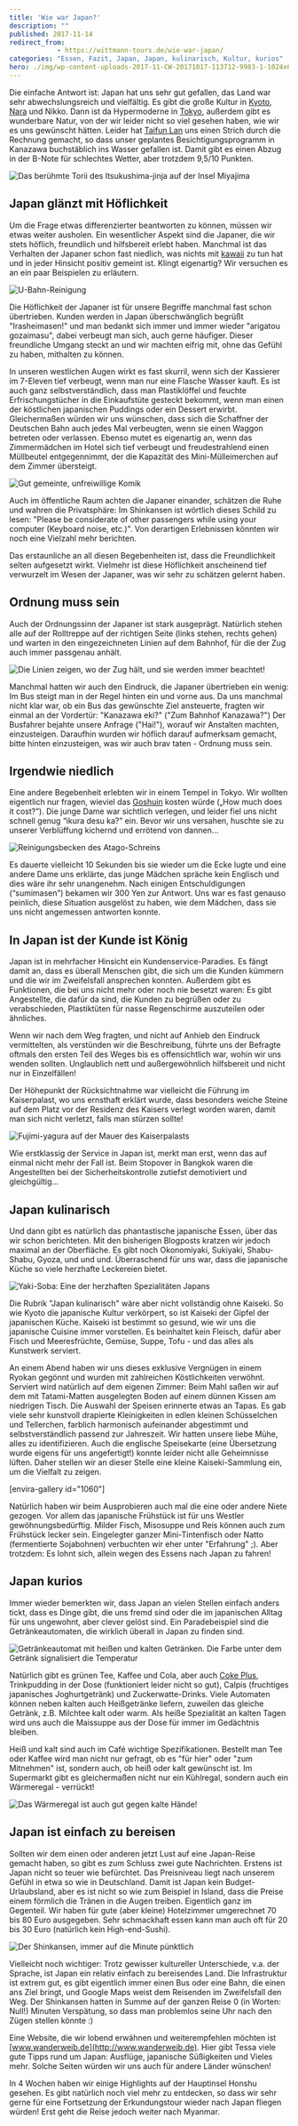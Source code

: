 ```yaml
---
title: 'Wie war Japan?'
description: ""
published: 2017-11-14
redirect_from: 
            - https://wittmann-tours.de/wie-war-japan/
categories: "Essen, Fazit, Japan, Japan, kulinarisch, Kultur, kurios"
hero: ./img/wp-content-uploads-2017-11-CW-20171017-113712-9983-1-1024x622.jpg
---
```

Die einfache Antwort ist: Japan hat uns sehr gut gefallen, das Land war sehr abwechslungsreich und vielfältig. Es gibt die große Kultur in [Kyoto](http://wittmann-tours.de/kyoto-tempel-schreine-und-gaerten/), [Nara](http://wittmann-tours.de/ausflug-nach-nara/) und Nikko. Dann ist da Hypermoderne in [Tokyo](http://wittmann-tours.de/sightseeing-in-der-mega-city-tokyo/), außerdem gibt es wunderbare Natur, von der wir leider nicht so viel gesehen haben, wie wir es uns gewünscht hätten. Leider hat [Taifun Lan](http://wetterkanal.kachelmannwetter.com/starker-taifun-lan-trifft-heute-auf-japan/) uns einen Strich durch die Rechnung gemacht, so dass unser geplantes Besichtigungsprogramm in Kanazawa buchstäblich ins Wasser gefallen ist. Damit gibt es einen Abzug in der B-Note für schlechtes Wetter, aber trotzdem 9,5/10 Punkten.

![Das berühmte Torii des Itsukushima-jinja auf der Insel Miyajima](./img/wp-content-uploads-2017-11-CW-20171017-113712-9983-1-1024x622.jpg)

<!--more-->

## Japan glänzt mit Höflichkeit

Um die Frage etwas differenzierter beantworten zu können, müssen wir etwas weiter ausholen. Ein wesentlicher Aspekt sind die Japaner, die wir stets höflich, freundlich und hilfsbereit erlebt haben. Manchmal ist das Verhalten der Japaner schon fast niedlich, was nichts mit [kawaii](http://wittmann-tours.de/was-bedeutet-kawaii/) zu tun hat und in jeder Hinsicht positiv gemeint ist. Klingt eigenartig? Wir versuchen es an ein paar Beispielen zu erläutern.

![U-Bahn-Reinigung](http://wittmann-tours.de/wp-content/uploads/2017/11/CW-20171007-092819-9461-1-1024x683.jpg)

Die Höflichkeit der Japaner ist für unsere Begriffe manchmal fast schon übertrieben. Kunden werden in Japan überschwänglich begrüßt "Irasheimasen!" und man bedankt sich immer und immer wieder "arigatou gozaimasu", dabei verbeugt man sich, auch gerne häufiger. Dieser freundliche Umgang steckt an und wir machten eifrig mit, ohne das Gefühl zu haben, mithalten zu können.

In unseren westlichen Augen wirkt es fast skurril, wenn sich der Kassierer im 7-Eleven tief verbeugt, wenn man nur eine Flasche Wasser kauft. Es ist auch ganz selbstverständlich, dass man Plastiklöffel und feuchte Erfrischungstücher in die Einkaufstüte gesteckt bekommt, wenn man einen der köstlichen japanischen Puddings oder ein Dessert erwirbt. Gleichermaßen würden wir uns wünschen, dass sich die Schaffner der Deutschen Bahn auch jedes Mal verbeugten, wenn sie einen Waggon betreten oder verlassen. Ebenso mutet es eigenartig an, wenn das Zimmermädchen im Hotel sich tief verbeugt und freudestrahlend einen Müllbeutel entgegennimmt, der die Kapazität des Mini-Mülleimerchen auf dem Zimmer übersteigt.

![Gut gemeinte, unfreiwillige Komik](./img/wp-content-uploads-2017-11-APC_0376-1-1024x768.jpg)

Auch im öffentliche Raum achten die Japaner einander, schätzen die Ruhe und wahren die Privatsphäre: Im Shinkansen ist wörtlich dieses Schild zu lesen: "Please be considerate of other passengers while using your computer (Keyboard noise, etc.)". Von derartigen Erlebnissen könnten wir noch eine Vielzahl mehr berichten.

Das erstaunliche an all diesen Begebenheiten ist, dass die Freundlichkeit selten aufgesetzt wirkt. Vielmehr ist diese Höflichkeit anscheinend tief verwurzelt im Wesen der Japaner, was wir sehr zu schätzen gelernt haben.

## Ordnung muss sein

Auch der Ordnungssinn der Japaner ist stark ausgeprägt. Natürlich stehen alle auf der Rolltreppe auf der richtigen Seite (links stehen, rechts gehen) und warten in den eingezeichneten Linien auf dem Bahnhof, für die der Zug auch immer passgenau anhält.

![Die Linien zeigen, wo der Zug hält, und sie werden immer beachtet!](./img/wp-content-uploads-2017-11-CW-20171008-193822-9623-1-1024x683.jpg)

Manchmal hatten wir auch den Eindruck, die Japaner übertrieben ein wenig: Im Bus steigt man in der Regel hinten ein und vorne aus. Da uns manchmal nicht klar war, ob ein Bus das gewünschte Ziel ansteuerte, fragten wir einmal an der Vordertür: "Kanazawa eki?" ("Zum Bahnhof Kanazawa?") Der Busfahrer bejahte unsere Anfrage ("Hai!"), worauf wir Anstalten machten, einzusteigen. Daraufhin wurden wir höflich darauf aufmerksam gemacht, bitte hinten einzusteigen, was wir auch brav taten - Ordnung muss sein.

## Irgendwie niedlich

Eine andere Begebenheit erlebten wir in einem Tempel in Tokyo. Wir wollten eigentlich nur fragen, wieviel das [Goshuin](http://wittmann-tours.de/wir-sammeln-stempel/) kosten würde („How much does it cost?”). Die junge Dame war sichtlich verlegen, und leider fiel uns nicht schnell genug “ikura desu ka?” ein. Bevor wir uns versahen, huschte sie zu unserer Verblüffung kichernd und errötend von dannen…

![Reinigungsbecken des Atago-Schreins](./img/wp-content-uploads-2017-11-CW-20171007-165055-7580-1-1024x683.jpg)

Es dauerte vielleicht 10 Sekunden bis sie wieder um die Ecke lugte und eine andere Dame uns erklärte, das junge Mädchen spräche kein Englisch und dies wäre ihr sehr unangenehm. Nach einigen Entschuldigungen (“sumimasen”) bekamen wir 300 Yen zur Antwort. Uns war es fast genauso peinlich, diese Situation ausgelöst zu haben, wie dem Mädchen, dass sie uns nicht angemessen antworten konnte.

## In Japan ist der Kunde ist König

Japan ist in mehrfacher Hinsicht ein Kundenservice-Paradies. Es fängt damit an, dass es überall Menschen gibt, die sich um die Kunden kümmern und die wir im Zweifelsfall ansprechen konnten. Außerdem gibt es Funktionen, die bei uns nicht mehr oder noch nie besetzt waren: Es gibt Angestellte, die dafür da sind, die Kunden zu begrüßen oder zu verabschieden, Plastiktüten für nasse Regenschirme auszuteilen oder ähnliches.

Wenn wir nach dem Weg fragten, und nicht auf Anhieb den Eindruck vermittelten, als verstünden wir die Beschreibung, führte uns der Befragte oftmals den ersten Teil des Weges bis es offensichtlich war, wohin wir uns wenden sollten. Unglaublich nett und außergewöhnlich hilfsbereit und nicht nur in Einzelfällen!

Der Höhepunkt der Rücksichtnahme war vielleicht die Führung im Kaiserpalast, wo uns ernsthaft erklärt wurde, dass besonders weiche Steine auf dem Platz vor der Residenz des Kaisers verlegt worden waren, damit man sich nicht verletzt, falls man stürzen sollte!

![Fujimi-yagura auf der Mauer des Kaiserpalasts](http://wittmann-tours.de/wp-content/uploads/2017/11/CW-20171007-102041-7497-1-1024x683.jpg)

Wie erstklassig der Service in Japan ist, merkt man erst, wenn das auf einmal nicht mehr der Fall ist. Beim Stopover in Bangkok waren die Angestellten bei der Sicherheitskontrolle zutiefst demotiviert und gleichgültig…

## Japan kulinarisch

Und dann gibt es natürlich das phantastische japanische Essen, über das wir schon berichteten. Mit den bisherigen Blogposts kratzen wir jedoch maximal an der Oberfläche. Es gibt noch Okonomiyaki, Sukiyaki, Shabu-Shabu, Gyoza, und und und. Überraschend für uns war, dass die japanische Küche so viele herzhafte Leckereien bietet.

![Yaki-Soba: Eine der herzhaften Spezialitäten Japans](http://wittmann-tours.de/wp-content/uploads/2017/11/APC_0404-1-900x1024.jpg)

Die Rubrik "Japan kulinarisch" wäre aber nicht vollständig ohne Kaiseki. So wie Kyoto die japanische Kultur verkörpert, so ist Kaiseki der Gipfel der japanischen Küche. Kaiseki ist bestimmt so gesund, wie wir uns die japanische Cuisine immer vorstellen. Es beinhaltet kein Fleisch, dafür aber Fisch und Meeresfrüchte, Gemüse, Suppe, Tofu - und das alles als Kunstwerk serviert.

An einem Abend haben wir uns dieses exklusive Vergnügen in einem Ryokan gegönnt und wurden mit zahlreichen Köstlichkeiten verwöhnt. Serviert wird natürlich auf dem eigenen Zimmer: Beim Mahl saßen wir auf dem mit Tatami-Matten ausgelegten Boden auf einem dünnen Kissen am niedrigen Tisch. Die Auswahl der Speisen erinnerte etwas an Tapas. Es gab viele sehr kunstvoll drapierte Kleinigkeiten in edlen kleinen Schüsselchen und Tellerchen, farblich harmonisch aufeinander abgestimmt und selbstverständlich passend zur Jahreszeit. Wir hatten unsere liebe Mühe, alles zu identifizieren. Auch die englische Speisekarte (eine Übersetzung wurde eigens für uns angefertigt!) konnte leider nicht alle Geheimnisse lüften. Daher stellen wir an dieser Stelle eine kleine Kaiseki-Sammlung ein, um die Vielfalt zu zeigen.

\[envira-gallery id="1060"]

Natürlich haben wir beim Ausprobieren auch mal die eine oder andere Niete gezogen. Vor allem das japanische Frühstück ist für uns Westler gewöhnungsbedürftig. Milder Fisch, Misosuppe und Reis können auch zum Frühstück lecker sein. Eingelegter ganzer Mini-Tintenfisch oder Natto (fermentierte Sojabohnen) verbuchten wir eher unter "Erfahrung" ;). Aber trotzdem: Es lohnt sich, allein wegen des Essens nach Japan zu fahren!

## Japan kurios

Immer wieder bemerkten wir, dass Japan an vielen Stellen einfach anders tickt, dass es Dinge gibt, die uns fremd sind oder die im japanischen Alltag für uns ungewohnt, aber clever gelöst sind. Ein Paradebeispiel sind die Getränkeautomaten, die wirklich überall in Japan zu finden sind.

![Getränkeautomat mit heißen und kalten Getränken. Die Farbe unter dem Getränk signalisiert die Temperatur](http://wittmann-tours.de/wp-content/uploads/2017/11/CW-20171025-125308-0474-1-1024x683.jpg)

Natürlich gibt es grünen Tee, Kaffee und Cola, aber auch [Coke Plus](http://www.independent.co.uk/life-style/food-and-drink/coca-cola-plus-new-coke-fibre-healthiest-soft-drink-fizzy-digestion-a7561341.html), Trinkpudding in der Dose (funktioniert leider nicht so gut), Calpis (fruchtiges japanisches Joghurtgetränk) und Zuckerwatte-Drinks. Viele Automaten können neben kalten auch Heißgetränke liefern, zuweilen das gleiche Getränk, z.B. Milchtee kalt oder warm. Als heiße Spezialität an kalten Tagen wird uns auch die Maissuppe aus der Dose für immer im Gedächtnis bleiben.

Heiß und kalt sind auch im Café wichtige Spezifikationen. Bestellt man Tee oder Kaffee wird man nicht nur gefragt, ob es "für hier" oder "zum Mitnehmen" ist, sondern auch, ob heiß oder kalt gewünscht ist. Im Supermarkt gibt es gleichermaßen nicht nur ein Kühlregal, sondern auch ein Wärmeregal - verrückt!

![Das Wärmeregal ist auch gut gegen kalte Hände!](http://wittmann-tours.de/wp-content/uploads/2017/11/CW-20171014-105134-9874-1-683x1024.jpg)

## Japan ist einfach zu bereisen

Sollten wir dem einen oder anderen jetzt Lust auf eine Japan-Reise gemacht haben, so gibt es zum Schluss zwei gute Nachrichten. Erstens ist Japan nicht so teuer wie befürchtet. Das Preisniveau liegt nach unserem Gefühl in etwa so wie in Deutschland. Damit ist Japan kein Budget-Urlaubsland, aber es ist nicht so wie zum Beispiel in Island, dass die Preise einem förmlich die Tränen in die Augen treiben. Eigentlich ganz im Gegenteil. Wir haben für gute (aber kleine) Hotelzimmer umgerechnet 70 bis 80 Euro ausgegeben. Sehr schmackhaft essen kann man auch oft für 20 bis 30 Euro (natürlich kein High-end-Sushi).

![Der Shinkansen, immer auf die Minute pünktlich](http://wittmann-tours.de/wp-content/uploads/2017/11/IMG_0846-1-1024x381.jpg)

Vielleicht noch wichtiger: Trotz gewisser kultureller Unterschiede, v.a. der Sprache, ist Japan ein relativ einfach zu bereisendes Land. Die Infrastruktur ist extrem gut, es gibt eigentlich immer einen Bus oder eine Bahn, die einen ans Ziel bringt, und Google Maps weist dem Reisenden im Zweifelsfall den Weg. Der Shinkansen hatten in Summe auf der ganzen Reise 0 (in Worten: Null!) Minuten Verspätung, so dass man problemlos seine Uhr nach den Zügen stellen könnte :)

Eine Website, die wir lobend erwähnen und weiterempfehlen möchten ist [www.wanderweib.de](http://www.wanderweib.de). Hier gibt Tessa viele gute Tipps rund um Japan: Ausflüge, japanische Süßigkeiten und Vieles mehr. Solche Seiten würden wir uns auch für andere Länder wünschen!

In 4 Wochen haben wir einige Highlights auf der Hauptinsel Honshu gesehen. Es gibt natürlich noch viel mehr zu entdecken, so dass wir sehr gerne für eine Fortsetzung der Erkundungstour wieder nach Japan fliegen würden! Erst geht die Reise jedoch weiter nach Myanmar.
